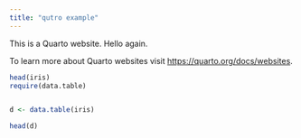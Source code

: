 ```yaml
---
title: "qutro example"
---
```


This is a Quarto website. Hello again.


To learn more about Quarto websites visit <https://quarto.org/docs/websites>.


```r
head(iris)
require(data.table)


d <- data.table(iris)

head(d)

```